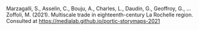 Marzagalli, S., Asselin, C., Bouju, A., Charles, L., Daudin, G., Geoffroy, G., … Zoffoli, M. (2021). Multiscale trade in eighteenth-century La Rochelle region. Consulted at https://medialab.github.io/portic-storymaps-2021
